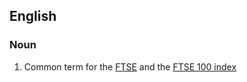 ==English==
{{see|footsie}}
===Noun===
{{en-noun|-}}

#Common term for the [[FTSE]] and the [[FTSE 100 index]]